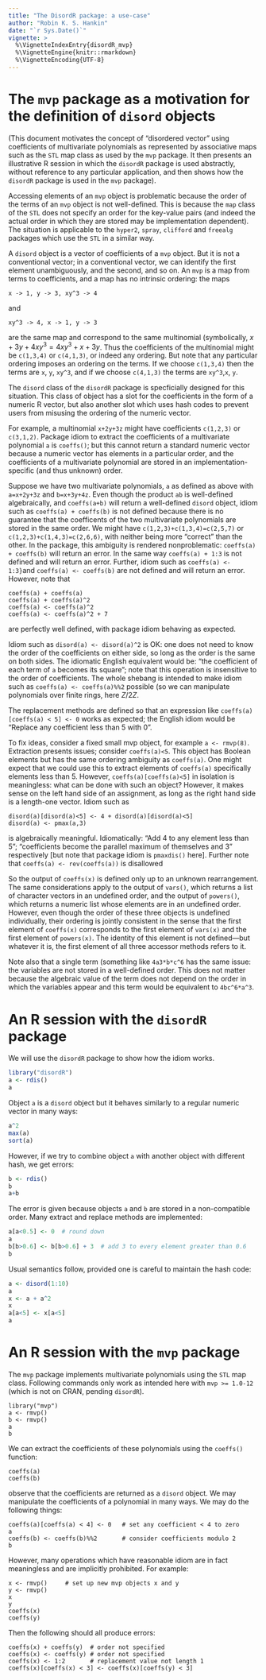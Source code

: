 ```yaml
---
title: "The DisordR package: a use-case"
author: "Robin K. S. Hankin"
date: "`r Sys.Date()`"
vignette: >
  %\VignetteIndexEntry{disordR_mvp}
  %\VignetteEngine{knitr::rmarkdown}
  %\VignetteEncoding{UTF-8}
---
```



# The `mvp` package as a motivation for the definition of `disord`  objects

(This document motivates the concept of "disordered vector" using
coefficients of multivariate polynomials as represented by associative
maps such as the `STL` map class as used by the `mvp` package.  It
then presents an illustrative R session in which the `disordR` package
is used abstractly, without reference to any particular application,
and then shows how the `disordR` package is used in the `mvp`
package).

Accessing elements of an `mvp` object is problematic because the order
of the terms of an `mvp` object is not well-defined.  This is because
the `map` class of the `STL` does not specify an order for the
key-value pairs (and indeed the actual order in which they are stored
may be implementation dependent).  The situation is applicable to the
`hyper2`, `spray`, `clifford` and `freealg` packages which use the
`STL` in a similar way.
  
A `disord` object is a vector of coefficients of a `mvp` object.  But
it is not a conventional vector; in a conventional vector, we can
identify the first element unambiguously, and the second, and so on.
An `mvp` is a map from terms to coefficients, and a map has no
intrinsic ordering: the maps

```
x -> 1, y -> 3, xy^3 -> 4
```

and

```
xy^3 -> 4, x -> 1, y -> 3
```  

are the same map and correspond to the same multinomial (symbolically,
$x+3y+4xy^3=4xy^3+x+3y$.  Thus the coefficients of the multinomial
might be `c(1,3,4)` or `c(4,1,3)`, or indeed any ordering.  But note
that any particular ordering imposes an ordering on the terms.  If we
choose `c(1,3,4)` then the terms are `x`, `y`, `xy^3`, and if we
choose `c(4,1,3)` the terms are `xy^3`,`x`, `y`.

The `disord` class of the `disordR` package is specficially designed
for this situation.  This class of object has a slot for the
coefficients in the form of a numeric R vector, but also another slot
which uses hash codes to prevent users from misusing the ordering of
the numeric vector.
   
For example, a multinomial `x+2y+3z` might have coefficients
`c(1,2,3)` or `c(3,1,2)`.  Package idiom to extract the coefficients
of a multivariate polynomial `a` is `coeffs()`; but this cannot return
a standard numeric vector because a numeric vector has elements in a
particular order, and the coefficients of a multivariate polynomial
are stored in an implementation-specific (and thus unknown) order.
  
Suppose we have two multivariate polynomials, `a` as defined as above
with `a=x+2y+3z` and `b=x+3y+4z`.  Even though the product `ab` is
well-defined algebraically, and `coeffs(a+b)` will return a
well-defined `disord` object, idiom such as `coeffs(a) + coeffs(b)` is
not defined because there is no guarantee that the coefficents of the
two multivariate polynomials are stored in the same order.  We might
have `c(1,2,3)+c(1,3,4)=c(2,5,7)` or `c(1,2,3)+c(1,4,3)=c(2,6,6)`,
with neither being more "correct" than the other.  In the package,
this ambiguity is rendered nonproblematic: `coeffs(a) + coeffs(b)`
will return an error.  In the same way `coeffs(a) + 1:3` is not
defined and will return an error.  Further, idiom such as `coeffs(a)
<- 1:3}`and `coeffs(a) <- coeffs(b)` are not defined and will return
an error.  However, note that

```
coeffs(a) + coeffs(a)
coeffs(a) + coeffs(a)^2
coeffs(a) <- coeffs(a)^2
coeffs(a) <- coeffs(a)^2 + 7
```

are perfectly well defined, with package idiom behaving as expected.

Idiom such as `disord(a) <- disord(a)^2` is OK: one does not need to
know the order of the coefficients on either side, so long as the
order is the same on both sides.  The idiomatic English equivalent
would be: "the coefficient of each term of `a` becomes its square";
note that this operation is insensitive to the order of coefficients.
The whole shebang is intended to make idiom such as `coeffs(a) <-
coeffs(a)%%2` possible (so we can manipulate polynomials over finite
rings, here $Z/2Z$.

The replacement methods are defined so that an expression like
`coeffs(a)[coeffs(a) < 5] <- 0` works as expected; the English idiom
would be "Replace any coefficient less than 5 with 0".

To fix ideas, consider a fixed small mvp object, for example `a <-
rmvp(8)`.  Extraction presents issues; consider `coeffs(a)<5`.  This
object has Boolean elements but has the same ordering ambiguity as
`coeffs(a)`.  One might expect that we could use this to extract
elements of `coeffs(a)` specifically elements less than 5.  However,
`coeffs(a)[coeffs(a)<5]` in isolation is meaningless: what can be done
with such an object?  However, it makes sense on the left hand side of
an assignment, as long as the right hand side is a length-one vector.
Idiom such as

```
disord(a)[disord(a)<5] <- 4 + disord(a)[disord(a)<5]
disord(a) <- pmax(a,3)
```

is algebraically meaningful.  Idiomatically: "Add 4 to any element
less than 5"; "coefficients become the parallel maximum of themselves
and 3" respectively [but note that package idiom is `pmaxdis()` here].
Further note that `coeffs(a) <- rev(coeffs(a))` is disallowed

So the output of `coeffs(x)` is defined only up to an unknown
rearrangement.  The same considerations apply to the output of
`vars()`, which returns a list of character vectors in an undefined
order, and the output of `powers()`, which returns a numeric list
whose elements are in an undefined order.  However, even though the
order of these three objects is undefined individually, their ordering
is jointly consistent in the sense that the first element of
`coeffs(x)` corresponds to the first element of `vars(x)` and the
first element of `powers(x)`.  The identity of this element is not
defined---but whatever it is, the first element of all three accessor
methods refers to it.

Note also that a single term (something like `4a3*b*c^6` has the same
issue: the variables are not stored in a well-defined order.  This
does not matter because the algebraic value of the term does not
depend on the order in which the variables appear and this term would
be equivalent to `4bc^6*a^3`.

# An R session with the `disordR` package

We will use the `disordR` package to show how the idiom works.

```r
library("disordR")
a <- rdis()
a
```

Object `a` is a `disord` object but it behaves similarly to a regular
numeric vector in many ways:

```r
a^2
max(a)
sort(a)
```

However, if we try to combine object `a` with another object with different hash, we get errors:

```r
b <- rdis()
b
a+b
```

The error is given because objects `a` and `b` are stored in a
non-compatible order.  Many extract and replace methods are
implemented:

```r
a[a<0.5] <- 0  # round down
a
b[b>0.6] <- b[b>0.6] + 3  # add 3 to every element greater than 0.6
b
```

Usual semantics follow, provided one is careful to maintain the hash
code:

```r
a <- disord(1:10)
a
x <- a + a^2
x
a[a<5] <- x[a<5]
a
```



# An R session with the `mvp` package

The `mvp` package implements multivariate polynomials using the `STL`
map class.  Following commands only work as intended here with `mvp >=
1.0-12` (which is not on CRAN, pending `disordR`).


```{}
library("mvp")
a <- rmvp()
b <- rmvp()
a
b
```

We can extract the coefficients of these polynomials using the
`coeffs()` function:

```{}
coeffs(a)
coeffs(b)
```

observe that the coefficients are returned as a `disord` object.  We
may manipulate the coefficients of a polynomial in many ways.  We may
do the following things:

```{}
coeffs(a)[coeffs(a) < 4] <- 0   # set any coefficient < 4 to zero
a
coeffs(b) <- coeffs(b)%%2       # consider coefficients modulo 2
b
```

However, many operations which have reasonable idiom are in fact
meaningless and are implicitly prohibited.  For example:


```{}
x <- rmvp()     # set up new mvp objects x and y
y <- rmvp()
x
y
coeffs(x)
coeffs(y)
```



Then the following should all produce errors:

```{}
coeffs(x) + coeffs(y)  # order not specified
coeffs(x) <- coeffs(y) # order not specified
coeffs(x) <- 1:2       # replacement value not length 1
coeffs(x)[coeffs(x) < 3] <- coeffs(x)[coeffs(y) < 3]
```